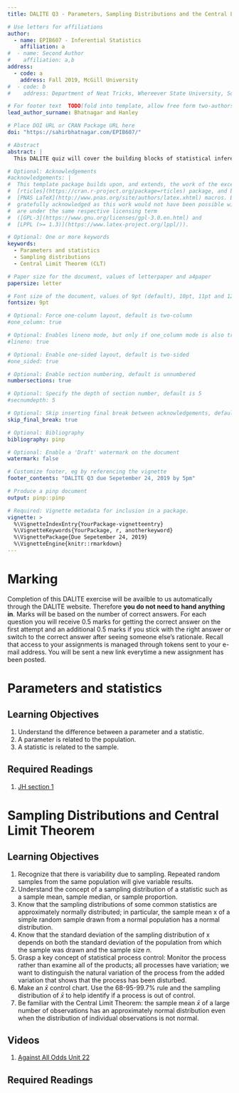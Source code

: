 ```yaml
---
title: DALITE Q3 - Parameters, Sampling Distributions and the Central Limit Theorem. Due September 24, 2019.

# Use letters for affiliations
author:
  - name: EPIB607 - Inferential Statistics
    affiliation: a
#  - name: Second Author
#    affiliation: a,b
address:
  - code: a
    address: Fall 2019, McGill University
#  - code: b
#    address: Department of Neat Tricks, Whereever State University, Someplace, MC, 67890

# For footer text  TODO(fold into template, allow free form two-authors)
lead_author_surname: Bhatnagar and Hanley

# Place DOI URL or CRAN Package URL here
doi: "https://sahirbhatnagar.com/EPIB607/"

# Abstract
abstract: |
  This DALITE quiz will cover the building blocks of statistical inference. 

# Optional: Acknowledgements
#acknowledgements: |
#  This template package builds upon, and extends, the work of the excellent
#  [rticles](https://cran.r-project.org/package=rticles) package, and both packages rely on the
#  [PNAS LaTeX](http://www.pnas.org/site/authors/latex.xhtml) macros. Both these sources are
#  gratefully acknowledged as this work would not have been possible without them.  Our extensions
#  are under the same respective licensing term
#  ([GPL-3](https://www.gnu.org/licenses/gpl-3.0.en.html) and
#  [LPPL (>= 1.3)](https://www.latex-project.org/lppl/)).

# Optional: One or more keywords
keywords:
  - Parameters and statistics
  - Sampling distributions
  - Central Limit Theorem (CLT)

# Paper size for the document, values of letterpaper and a4paper
papersize: letter

# Font size of the document, values of 9pt (default), 10pt, 11pt and 12pt
fontsize: 9pt

# Optional: Force one-column layout, default is two-column
#one_column: true

# Optional: Enables lineno mode, but only if one_column mode is also true
#lineno: true

# Optional: Enable one-sided layout, default is two-sided
#one_sided: true

# Optional: Enable section numbering, default is unnumbered
numbersections: true

# Optional: Specify the depth of section number, default is 5
#secnumdepth: 5

# Optional: Skip inserting final break between acknowledgements, default is false
skip_final_break: true

# Optional: Bibliography 
bibliography: pinp

# Optional: Enable a 'Draft' watermark on the document
watermark: false

# Customize footer, eg by referencing the vignette
footer_contents: "DALITE Q3 due Sepetember 24, 2019 by 5pm"

# Produce a pinp document
output: pinp::pinp

# Required: Vignette metadata for inclusion in a package.
vignette: >
  %\VignetteIndexEntry{YourPackage-vignetteentry}
  %\VignetteKeywords{YourPackage, r, anotherkeyword}
  %\VignettePackage{Due Sepetember 24, 2019}
  %\VignetteEngine{knitr::rmarkdown}
---
```


# Marking {-}

Completion of this DALITE exercise will be availble to us automatically through the DALITE website. Therefore **you do not need to hand anything in**. Marks will be based on the number of correct answers. For each question you will receive 0.5 marks for getting the correct answer on the first attempt and an additional 0.5 marks if you stick with the right answer or switch to the correct answer after seeing someone else's rationale. Recall that access to your assignments is managed through tokens sent to your e-mail address. You will be sent a new link everytime a new assignment has been posted.


# Parameters and statistics

## Learning Objectives

1. Understand the difference between a parameter and a statistic.
2. A parameter is related to the population.
3. A statistic is related to the sample.

## Required Readings

1. [JH section 1](https://www.dropbox.com/s/kr293cablb11nrm/Ch13SamplingDistributionsJH2018.pdf?dl=0)

\vspace*{0.25cm}

# Sampling Distributions and Central Limit Theorem

## Learning Objectives

1. Recognize that there is variability due to sampling. Repeated random samples from the same population will give variable results.
2. Understand the concept of a sampling distribution of a statistic such as a sample mean, sample median, or sample proportion.
3. Know that the sampling distributions of some common statistics are approximately normally distributed; in particular, the sample mean x of a simple random sample drawn from a normal population has a normal distribution.
4. Know that the standard deviation of the sampling distribution of x depends on both the standard deviation of the population from which the sample was drawn and the sample size $n$.
5. Grasp a key concept of statistical process control: Monitor the process rather than examine
all of the products; all processes have variation; we want to distinguish the natural variation of
the process from the added variation that shows that the process has been disturbed.
6. Make an $\bar{x}$ control chart. Use the 68-95-99.7% rule and the sampling distribution of $\bar{x}$ to
help identify if a process is out of control.
7. Be familiar with the Central Limit Theorem: the sample mean $\bar{x}$ of a large number of
observations has an approximately normal distribution even when the distribution of individual
observations is not normal.


## Videos

1. [Against All Odds Unit 22](https://www.learner.org/courses/againstallodds/unitpages/unit22.html)


## Required Readings

\begin{enumerate}
\item \href{https://www.learner.org/courses/againstallodds/pdfs/AgainstAllOdds_StudentGuide_Unit22.pdf#page=1}{Against All Odds Unit 22, pages 1-10}
\item De Veaux, Velleman and Bock (DVB), Chapter 18

\end{enumerate}







